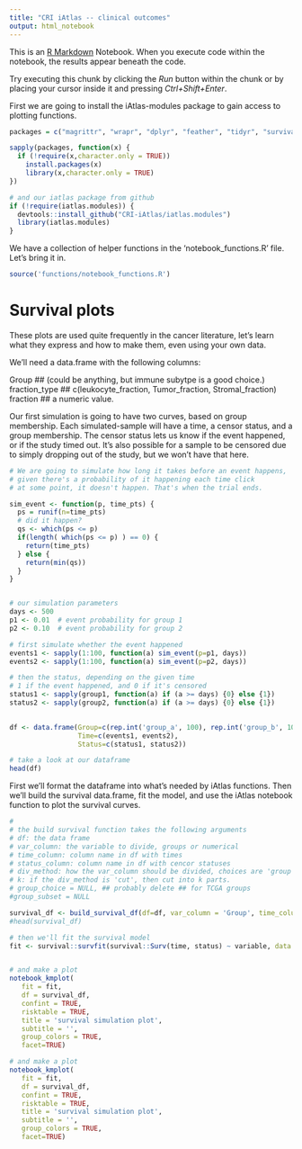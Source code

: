 ```yaml
---
title: "CRI iAtlas -- clinical outcomes"
output: html_notebook
---
```


This is an [R Markdown](http://rmarkdown.rstudio.com) Notebook. When you execute code within the notebook, the results appear beneath the code. 

Try executing this chunk by clicking the *Run* button within the chunk or by placing your cursor inside it and pressing *Ctrl+Shift+Enter*. 

First we are going to install the iAtlas-modules package to gain access to plotting functions.

```r

packages = c("magrittr", "wrapr", "dplyr", "feather", "tidyr", "survival", "survminer")

sapply(packages, function(x) {
  if (!require(x,character.only = TRUE))
    install.packages(x)
    library(x,character.only = TRUE)
})

# and our iatlas package from github
if (!require(iatlas.modules)) {
  devtools::install_github("CRI-iAtlas/iatlas.modules")
  library(iatlas.modules)
}

```

We have a collection of helper functions in the 'notebook_functions.R' file. Let's bring it in.

```r
source('functions/notebook_functions.R')
```


# Survival plots

These plots are used quite frequently in the cancer literature, let's learn what they express and 
how to make them, even using your own data.

We'll need a data.frame with the following columns:

Group         ## (could be anything, but immune subytpe is a good choice.)
fraction_type ## c(leukocyte_fraction, Tumor_fraction, Stromal_fraction)
fraction      ## a numeric value.

Our first simulation is going to have two curves, based on group membership.
Each simulated-sample will have a time, a censor status, and a group membership.
The censor status lets us know if the event happened, or if the study timed out.
It's also possible for a sample to be censored due to simply dropping out of the 
study, but we won't have that here.

```r

# We are going to simulate how long it takes before an event happens, 
# given there's a probability of it happening each time click
# at some point, it doesn't happen. That's when the trial ends.

sim_event <- function(p, time_pts) {
  ps = runif(n=time_pts)
  # did it happen?
  qs <- which(ps <= p)
  if(length( which(ps <= p) ) == 0) {
    return(time_pts)
  } else {
    return(min(qs))
  }
}


# our simulation parameters
days <- 500
p1 <- 0.01  # event probability for group 1
p2 <- 0.10  # event probability for group 2

# first simulate whether the event happened
events1 <- sapply(1:100, function(a) sim_event(p=p1, days))
events2 <- sapply(1:100, function(a) sim_event(p=p2, days))

# then the status, depending on the given time
# 1 if the event happened, and 0 if it's censored
status1 <- sapply(group1, function(a) if (a >= days) {0} else {1})
status2 <- sapply(group2, function(a) if (a >= days) {0} else {1})
  

df <- data.frame(Group=c(rep.int('group_a', 100), rep.int('group_b', 100)), 
                 Time=c(events1, events2),
                 Status=c(status1, status2))

# take a look at our dataframe
head(df)
```

First we'll format the dataframe into what's needed by iAtlas functions.
Then we'll build the survival data.frame, fit the model, and use the iAtlas
notebook function to plot the survival curves.

```r

# 
# the build survival function takes the following arguments
# df: the data frame 
# var_column: the variable to divide, groups or numerical
# time_column: column name in df with times
# status_column: column name in df with cencor statuses
# div_method: how the var_column should be divided, choices are 'group', 'median', or 'cut'
# k: if the div_method is 'cut', then cut into k parts.
# group_choice = NULL, ## probably delete ## for TCGA groups
#group_subset = NULL

survival_df <- build_survival_df(df=df, var_column = 'Group', time_column = 'Time', status_column='Status', div_method = "Group" ) 
#head(survival_df)

# then we'll fit the survival model
fit <- survival::survfit(survival::Surv(time, status) ~ variable, data = survival_df)


# and make a plot
notebook_kmplot(
   fit = fit,
   df = survival_df,
   confint = TRUE,
   risktable = TRUE,
   title = 'survival simulation plot',
   subtitle = '',
   group_colors = TRUE,
   facet=TRUE)
```

```r

# and make a plot
notebook_kmplot(
   fit = fit,
   df = survival_df,
   confint = TRUE,
   risktable = TRUE,
   title = 'survival simulation plot',
   subtitle = '',
   group_colors = TRUE,
   facet=TRUE)

```


 
    




